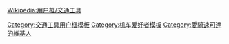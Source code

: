 {{Userbox
  |id=[[file:PerthVespa.jpg|50px]]
  |id-c= #000000
  |id-fc=navy
  |id-s=16
  |info=這個用戶喜歡騎[[速克達|速可達]]，便宜又好用，並認為擋車是危險又昂貴的東西。
  |info-c = #FFFFFF
  |border-c = #000000
  |info-s= 10
  |info-fc= #000000
  |border-s= 2
}}<noinclude>
{{Clear}}
[[Wikipedia:用户框/交通工具]]
[[Category:交通工具用户框模板]]
[[Category:机车爱好者模板]]
</noinclude><includeonly>[[Category:愛騎速可達的維基人]]</includeonly>